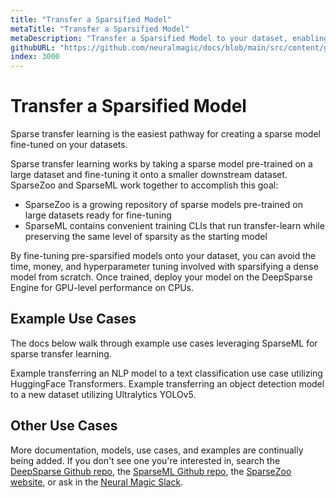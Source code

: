```yaml
---
title: "Transfer a Sparsified Model"
metaTitle: "Transfer a Sparsified Model"
metaDescription: "Transfer a Sparsified Model to your dataset, enabling performant deep learning deployments with limited training"
githubURL: "https://github.com/neuralmagic/docs/blob/main/src/content/get-started/transfer-a-sparsified-model.mdx"
index: 3000
---
```


# Transfer a Sparsified Model

Sparse transfer learning is the easiest pathway for creating a sparse model fine-tuned on your datasets.

Sparse transfer learning works by taking a sparse model pre-trained on a large dataset and fine-tuning it onto a smaller downstream dataset. 
SparseZoo and SparseML work together to accomplish this goal:
- SparseZoo is a growing repository of sparse models pre-trained on large datasets ready for fine-tuning
- SparseML contains convenient training CLIs that run transfer-learn while preserving the same level of sparsity as the starting model

By fine-tuning pre-sparsified models onto your dataset, you can avoid the time, money, and hyperparameter tuning involved with sparsifying a dense model from scratch.
Once trained, deploy your model on the DeepSparse Engine for GPU-level performance on CPUs. 

## Example Use Cases

The docs below walk through example use cases leveraging SparseML for sparse transfer learning.

<LinkCards>
  <LinkCard href="./nlp-text-classification" heading="NLP Text Classification">
    Example transferring an NLP model to a text classification use case utilizing HuggingFace Transformers.
  </LinkCard>

  <LinkCard href="./cv-object-detection" heading="CV Object Detection">
    Example transferring an object detection model to a new dataset utilizing Ultralytics YOLOv5.
  </LinkCard>
</LinkCards>

## Other Use Cases

More documentation, models, use cases, and examples are continually being added.
If you don't see one you're interested in, search the [DeepSparse Github repo](https://github.com/neuralmagic/deepsparse), the [SparseML Github repo](https://github.com/neuralmagic/sparseml), the [SparseZoo website](https://sparsezoo.neuralmagic.com/), or ask in the [Neural Magic Slack](https://join.slack.com/t/discuss-neuralmagic/shared_invite/zt-q1a1cnvo-YBoICSIw3L1dmQpjBeDurQ).
